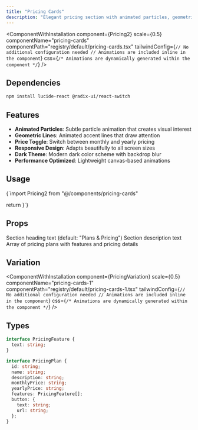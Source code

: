 ```yaml
---
title: "Pricing Cards"
description: "Elegant pricing section with animated particles, geometric lines, and monthly/yearly toggle"
---
```



<ComponentWithInstallation 
  component={Pricing2}
  scale={0.5}
  componentName="pricing-cards"
  componentPath="registry/default/pricing-cards.tsx"
  tailwindConfig={`// No additional configuration needed
// Animations are included inline in the component`}
  css={`/* Animations are dynamically generated within the component */`}
/>

## Dependencies

```bash
npm install lucide-react @radix-ui/react-switch
```

## Features

- **Animated Particles**: Subtle particle animation that creates visual interest
- **Geometric Lines**: Animated accent lines that draw attention
- **Price Toggle**: Switch between monthly and yearly pricing
- **Responsive Design**: Adapts beautifully to all screen sizes
- **Dark Theme**: Modern dark color scheme with backdrop blur
- **Performance Optimized**: Lightweight canvas-based animations

## Usage

<ComponentCode>
{`import Pricing2 from "@/components/pricing-cards"

  return <Pricing2 />
}`}
</ComponentCode>

## Props

<PropsTable>
  <PropsTable.Row>
    <PropsTable.Prop name="heading" type="string" optional>
      Section heading text (default: "Plans & Pricing")
    </PropsTable.Prop>
  </PropsTable.Row>
  <PropsTable.Row>
    <PropsTable.Prop name="description" type="string" optional>
      Section description text
    </PropsTable.Prop>
  </PropsTable.Row>
  <PropsTable.Row>
    <PropsTable.Prop name="plans" type="PricingPlan[]" optional>
      Array of pricing plans with features and pricing details
    </PropsTable.Prop>
  </PropsTable.Row>
</PropsTable>

## Variation

<ComponentWithInstallation 
  component={PricingVariation}
  scale={0.5}
  componentName="pricing-cards-1"
  componentPath="registry/default/pricing-cards-1.tsx"
  tailwindConfig={`// No additional configuration needed
// Animations are included inline in the component`}
  css={`/* Animations are dynamically generated within the component */`}
/>


## Types

```typescript
interface PricingFeature {
  text: string;
}

interface PricingPlan {
  id: string;
  name: string;
  description: string;
  monthlyPrice: string;
  yearlyPrice: string;
  features: PricingFeature[];
  button: {
    text: string;
    url: string;
  };
}
```
